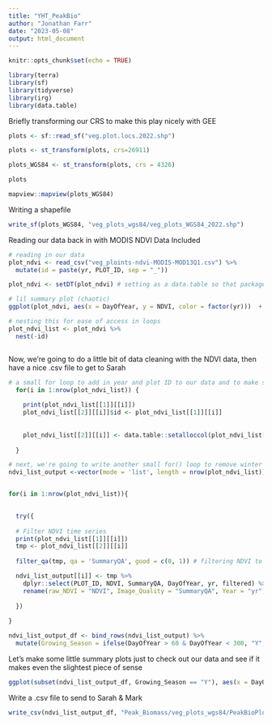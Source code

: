 ```yaml
---
title: "YHT_PeakBio"
author: "Jonathan Farr"
date: "2023-05-08"
output: html_document
---
```


```r
knitr::opts_chunk$set(echo = TRUE)
```


```r
library(terra)
library(sf)
library(tidyverse)
library(irg)
library(data.table)
```


Briefly transforming our CRS to make this play nicely with GEE 
```r
plots <- sf::read_sf("veg.plot.locs.2022.shp")

plots <- st_transform(plots, crs=26911)

plots_WGS84 <- st_transform(plots, crs = 4326)

plots

mapview::mapview(plots_WGS84)
```



Writing a shapefile
```r

write_sf(plots_WGS84, "veg_plots_wgs84/veg_plots_WGS84_2022.shp")

```


Reading our data back in with MODIS NDVI Data Included 
```r

# reading in our data 
plot_ndvi <- read_csv("veg_ploints-ndvi-MODIS-MOD13Q1.csv") %>%
  mutate(id = paste(yr, PLOT_ID, sep = "_")) 

plot_ndvi <- setDT(plot_ndvi) # setting as a data.table so that package IRG will work 

# lil summary plot (chaotic)
ggplot(plot_ndvi, aes(x = DayOfYear, y = NDVI, color = factor(yr)))  + geom_smooth() + facet_wrap(.~yr)

# nesting this for ease of access in loops 
plot_ndvi_list <- plot_ndvi %>%
  nest(-id)



```


Now, we're going to do a little bit of data cleaning with the NDVI data, then have a nice .csv file to get to Sarah 
```r
# a small for loop to add in year and plot ID to our data and to make sure we've got it formatted properly 
  for(i in 1:nrow(plot_ndvi_list)) {
    
    print(plot_ndvi_list[[1]][[i]])
    plot_ndvi_list[[2]][[i]]$id <- plot_ndvi_list[[1]][[i]]
    
    
    plot_ndvi_list[[2]][[i]] <- data.table::setalloccol(plot_ndvi_list[[2]][[i]]) 
    
  }

# next, we're going to write another small for() loop to remove winter data, clean things up using the quality band, and calculate median NDVI from a 3 time step window
ndvi_list_output <-vector(mode = 'list', length = nrow(plot_ndvi_list))


for(i in 1:nrow(plot_ndvi_list)){
  

  try({
  
  # Filter NDVI time series
  print(plot_ndvi_list[[1]][[i]])
  tmp <- plot_ndvi_list[[2]][[i]]
  
  filter_qa(tmp, qa = 'SummaryQA', good = c(0, 1)) # filtering NDVI to only get good pixels 

  ndvi_list_output[[i]] <- tmp %>%
    dplyr::select(PLOT_ID, NDVI, SummaryQA, DayOfYear, yr, filtered) %>%
    rename(raw_NDVI = "NDVI", Image_Quality = "SummaryQA", Year = "yr", filtered_NDVI = "filtered")
  
  })
  
}

ndvi_list_output_df <- bind_rows(ndvi_list_output) %>%
  mutate(Growing_Season = ifelse(DayOfYear > 60 & DayOfYear < 300, "Y", "N"))

```

Let's make some little summary plots just to check out our data and see if it makes even the slightest piece of sense 
```r


ggplot(subset(ndvi_list_output_df, Growing_Season == "Y"), aes(x = DayOfYear, y = filtered_NDVI, color = as.factor(Year))) + geom_point(alpha = 0.05) +  geom_smooth() + facet_wrap(.~Year) + theme_bw()

```

Write a .csv file to send to Sarah & Mark 
```r
write_csv(ndvi_list_output_df, "Peak_Biomass/veg_plots_wgs84/PeakBioPlots_filteredNDVI_2002-2023.csv")
```

